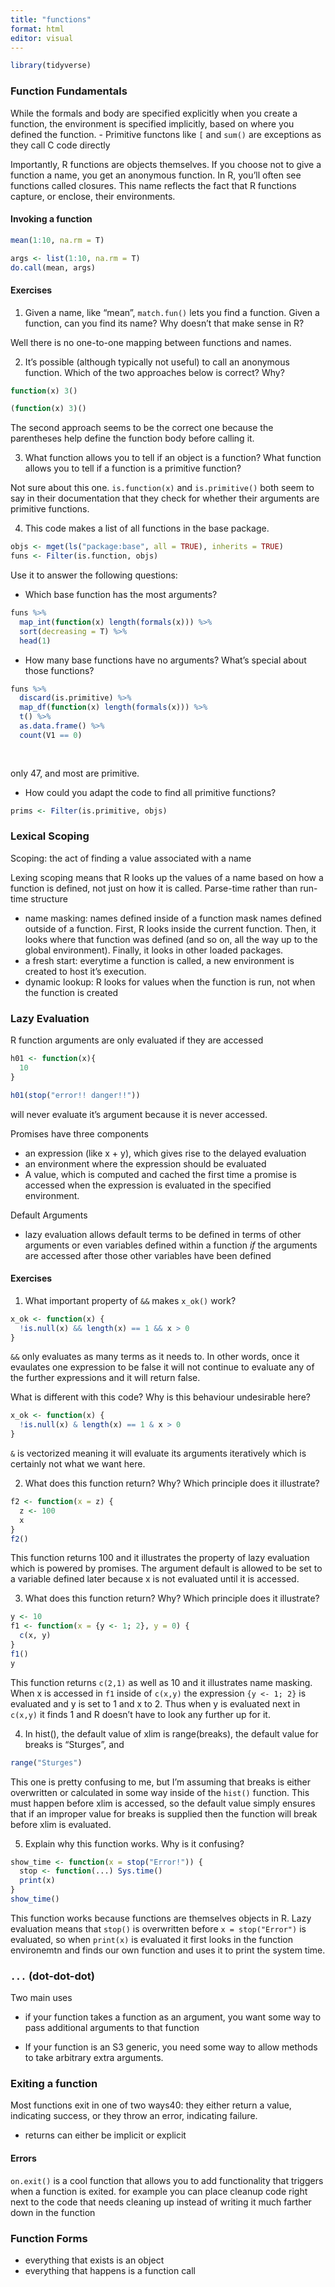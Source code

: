```yaml
---
title: "functions"
format: html
editor: visual
---
```


```r
library(tidyverse)
```

### Function Fundamentals

While the formals and body are specified explicitly when you create a function, the environment is specified implicitly, based on where you defined the function. - Primitive functons like `[` and `sum()` are exceptions as they call C code directly

Importantly, R functions are objects themselves. If you choose not to give a function a name, you get an anonymous function. In R, you'll often see functions called closures. This name reflects the fact that R functions capture, or enclose, their environments.

#### Invoking a function

```r
mean(1:10, na.rm = T)

args <- list(1:10, na.rm = T)
do.call(mean, args)
```

#### Exercises

1.  Given a name, like "mean", `match.fun()` lets you find a function. Given a function, can you find its name? Why doesn't that make sense in R?

Well there is no one-to-one mapping between functions and names.

2.  It's possible (although typically not useful) to call an anonymous function. Which of the two approaches below is correct? Why?

```r
function(x) 3()

(function(x) 3)()

```

The second approach seems to be the correct one because the parentheses help define the function body before calling it.

3.  What function allows you to tell if an object is a function? What function allows you to tell if a function is a primitive function?

Not sure about this one. `is.function(x)` and `is.primitive()` both seem to say in their documentation that they check for whether their arguments are primitive functions.

4.  This code makes a list of all functions in the base package.

```r
objs <- mget(ls("package:base", all = TRUE), inherits = TRUE)
funs <- Filter(is.function, objs)
```

Use it to answer the following questions:

-   Which base function has the most arguments?

```r
funs %>% 
  map_int(function(x) length(formals(x))) %>%
  sort(decreasing = T) %>%
  head(1)
```

-   How many base functions have no arguments? What's special about those functions?

```r
funs %>% 
  discard(is.primitive) %>% 
  map_df(function(x) length(formals(x))) %>% 
  t() %>% 
  as.data.frame() %>% 
  count(V1 == 0)
  
  
```

only 47, and most are primitive.

-   How could you adapt the code to find all primitive functions?

```r
prims <- Filter(is.primitive, objs)
```

### Lexical Scoping

Scoping: the act of finding a value associated with a name

Lexing scoping means that R looks up the values of a name based on how a function is defined, not just on how it is called. Parse-time rather than run-time structure

-   name masking: names defined inside of a function mask names defined outside of a function. First, R looks inside the current function. Then, it looks where that function was defined (and so on, all the way up to the global environment). Finally, it looks in other loaded packages.
-   a fresh start: everytime a function is called, a new environment is created to host it's execution.
-   dynamic lookup: R looks for values when the function is run, not when the function is created

### Lazy Evaluation

R function arguments are only evaluated if they are accessed

```r
h01 <- function(x){
  10
}

h01(stop("error!! danger!!"))
```

will never evaluate it's argument because it is never accessed.

Promises have three components

-   an expression (like x + y), which gives rise to the delayed evaluation
-   an environment where the expression should be evaluated
-   A value, which is computed and cached the first time a promise is accessed when the expression is evaluated in the specified environment.

Default Arguments

-   lazy evaluation allows default terms to be defined in terms of other arguments or even variables defined within a function *if* the arguments are accessed after those other variables have been defined

#### Exercises

1.  What important property of `&&` makes `x_ok()` work?

```r
x_ok <- function(x) {
  !is.null(x) && length(x) == 1 && x > 0
}
```

`&&` only evaluates as many terms as it needs to. In other words, once it evaulates one expression to be false it will not continue to evaluate any of the further expressions and it will return false.

What is different with this code? Why is this behaviour undesirable here?

```r
x_ok <- function(x) {
  !is.null(x) & length(x) == 1 & x > 0
}
```

`&` is vectorized meaning it will evaluate its arguments iteratively which is certainly not what we want here.

2.  What does this function return? Why? Which principle does it illustrate?

```r
f2 <- function(x = z) {
  z <- 100
  x
}
f2()
```

This function returns 100 and it illustrates the property of lazy evaluation which is powered by promises. The argument default is allowed to be set to a variable defined later because x is not evaluated until it is accessed.

3.  What does this function return? Why? Which principle does it illustrate?

```r
y <- 10
f1 <- function(x = {y <- 1; 2}, y = 0) {
  c(x, y)
}
f1()
y
```

This function returns `c(2,1)` as well as 10 and it illustrates name masking. When x is accessed in `f1` inside of `c(x,y)` the expression `{y <- 1; 2}` is evaluated and y is set to 1 and x to 2. Thus when y is evaluated next in `c(x,y)` it finds 1 and R doesn't have to look any further up for it.

4.  In hist(), the default value of xlim is range(breaks), the default value for breaks is "Sturges", and

```r
range("Sturges")
```

This one is pretty confusing to me, but I'm assuming that breaks is either overwritten or calculated in some way inside of the `hist()` function. This must happen before xlim is accessed, so the default value simply ensures that if an improper value for breaks is supplied then the function will break before xlim is evaluated.

5.  Explain why this function works. Why is it confusing?

```r
show_time <- function(x = stop("Error!")) {
  stop <- function(...) Sys.time()
  print(x)
}
show_time()
```

This function works because functions are themselves objects in R. Lazy evaluation means that `stop()` is overwritten before `x = stop("Error")` is evaluated, so when `print(x)` is evaluated it first looks in the function environemtn and finds our own function and uses it to print the system time.

### `...` (dot-dot-dot)

Two main uses

-   if your function takes a function as an argument, you want some way to pass additional arguments to that function

-   If your function is an S3 generic, you need some way to allow methods to take arbitrary extra arguments.

### Exiting a function

Most functions exit in one of two ways40: they either return a value, indicating success, or they throw an error, indicating failure.

-   returns can either be implicit or explicit

#### Errors

`on.exit()` is a cool function that allows you to add functionality that triggers when a function is exited. for example you can place cleanup code right next to the code that needs cleaning up instead of writing it much farther down in the function

### Function Forms

-   everything that exists is an object
-   everything that happens is a function call
